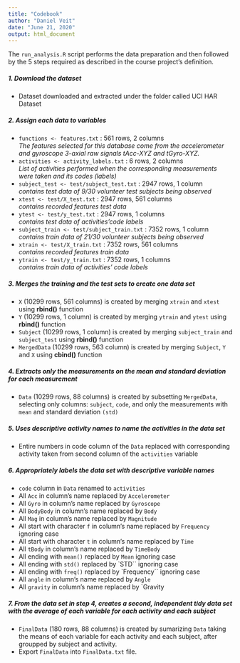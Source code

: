 ```yaml
---
title: "Codebook"
author: "Daniel Veit"
date: "June 21, 2020"
output: html_document
---
```


The `run_analysis.R` script performs the data preparation and then followed by the 5 steps required as described in the course project’s definition.

##### 1. Download the dataset
+ Dataset downloaded and extracted under the folder called UCI HAR Dataset

##### 2. Assign each data to variables
+ `functions <- features.txt` : 561 rows, 2 columns  
*The features selected for this database come from the accelerometer and gyroscope 3-axial raw signals tAcc-XYZ and tGyro-XYZ.*
+ `activities <- activity_labels.txt` : 6 rows, 2 columns  
*List of activities performed when the corresponding measurements were taken and its codes (labels)*
+ `subject_test <- test/subject_test.txt` : 2947 rows, 1 column  
*contains test data of 9/30 volunteer test subjects being observed*
+ `xtest <- test/X_test.txt` : 2947 rows, 561 columns  
*contains recorded features test data*
+ `ytest <- test/y_test.txt` : 2947 rows, 1 columns  
*contains test data of activities’code labels*
+ `subject_train <- test/subject_train.txt` : 7352 rows, 1 column  
*contains train data of 21/30 volunteer subjects being observed*
+ `xtrain <- test/X_train.txt` : 7352 rows, 561 columns  
*contains recorded features train data*
+ `ytrain <- test/y_train.txt` : 7352 rows, 1 columns  
*contains train data of activities’ code labels*

##### 3. Merges the training and the test sets to create one data set
+ `X` (10299 rows, 561 columns) is created by merging `xtrain` and `xtest` using **rbind()** function  
+ `Y` (10299 rows, 1 column) is created by merging `ytrain` and `ytest` using **rbind()** function  
+ `Subject` (10299 rows, 1 column) is created by merging `subject_train` and `subject_test` using **rbind()** function  
+ `MergedData` (10299 rows, 563 column) is created by merging `Subject`, `Y` and `X` using **cbind()** function  

#####  4. Extracts only the measurements on the mean and standard deviation for each measurement
+ `Data` (10299 rows, 88 columns) is created by subsetting `MergedData`, selecting only columns: `subject`, `code`, and only the measurements with `mean` and standard deviation `(std)`  

#####  5. Uses descriptive activity names to name the activities in the data set
+ Entire numbers in code column of the `Data` replaced with corresponding activity taken from second column of the `activities` variable

#####  6. Appropriately labels the data set with descriptive variable names
+ `code` column in `Data` renamed to `activities`
+ All `Acc` in column’s name replaced by `Accelerometer`
+ All `Gyro` in column’s name replaced by `Gyroscope`
+ All `BodyBody` in column’s name replaced by `Body`
+ All `Mag` in column’s name replaced by `Magnitude`
+ All start with character `f` in column’s name replaced by `Frequency` ignoring case
+ All start with character `t` in column’s name replaced by `Time`
+ All `tBody` in column’s name replaced by `TimeBody`
+ All ending with `mean()` replaced by `Mean` ignoring case
+ All ending with `std()` replaced by `STD`` ignoring case
+ All ending with `freq()` replaced by `Frequency`` ignoring case
+ All `angle` in column’s name replaced by `Angle`
+ All `gravity` in column’s name replaced by `Gravity


#####  7. From the data set in step 4, creates a second, independent tidy data set with the average of each variable for each activity and each subject
+ `FinalData` (180 rows, 88 columns) is created by sumarizing `Data` taking the means of each variable for each activity and each subject, after groupped by subject and activity.
+ Export `FinalData` into `FinalData.txt` file.
